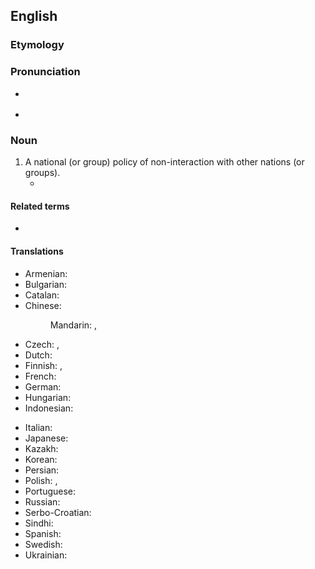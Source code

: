 ==English==
{{wikipedia}}

===Etymology===
{{suffix|en|isolation|ism}}

===Pronunciation===
* {{a|US|Canada}} {{IPA|en|/ˌaɪsəˈleɪʃəˌnɪzəm/}}
* {{audio|en|en-ca-synth-isolationism.ogg|audio (Canada)}}

===Noun===
{{en-noun|~}}

# A national (or group) policy of non-interaction with other nations (or groups).
#* {{quote-journal|en|date=2020, 7 November|title=World now looks at how Biden will reshape U.S. policies after turbulent Trump era|author=Shibani Mahtani|author2=Miriam Berger|journal={{w|The Washington Post}}|url=https://www.washingtonpost.com/world/2020/11/07/world-reaction-us-election/|passage=Many hope the period of American '''isolationism''' and country-first populism under President Trump will give way to an era of renewed U.S. global leadership and embrace of multilateralism to tackle common challenges.}}

====Related terms====
* {{l|en|isolationist}}

====Translations====
{{trans-top|policy of non-interaction}}
* Armenian: {{t+|hy|իզոլյացիոնիզմ}}
* Bulgarian: {{t|bg|изолационизъм|m|sc=Cyrl}}
* Catalan: {{t|ca|aïllacionisme|m}}
* Chinese:
*: Mandarin: {{t+|cmn|孤立主義|sc=Hani}}, {{t+|cmn|孤立主义|tr=gūlìzhǔyì|sc=Hani}}
* Czech: {{t|cs|izolacionismus|m}}, {{t|cs|izolacionizmus|m}}
* Dutch: {{t|nl|isolationisme|n}}
* Finnish: {{t+|fi|eristäytyminen}}, {{t|fi|isolationismi}}
* French: {{t+|fr|isolationnisme|m}}
* German: {{t|de|Isolationismus|m}}
* Hungarian: {{t+|hu|izolacionizmus}}
* Indonesian: {{t+|id|isolasionisme}}
{{trans-mid}}
* Italian: {{t+|it|isolazionismo|m}}
* Japanese: {{t|ja|孤立主義|tr=こりつしゅぎ, koritsushugi|sc=Jpan}}
* Kazakh: {{t|kk|изоляционизм}}
* Korean: {{t+|ko|고립주의(孤立主義)}}
* Persian: {{t+|fa|انزواطلبی}}
* Polish: {{t+|pl|autarkia|f}}, {{t+|pl|izolacjonizm|m}}
* Portuguese: {{t+|pt|isolacionismo|m}}
* Russian: {{t+|ru|изоляциони́зм|m}}
* Serbo-Croatian: {{t+|sh|izolacionizam|m}}
* Sindhi: {{t|sd|اڪيلائپ جي نيتي}}
* Spanish: {{t+|es|aislacionismo|m}}
* Swedish: {{t+|sv|isolationism|c}}
* Ukrainian: {{t|uk|ізоляціоні́зм|m}}
{{trans-bottom}}